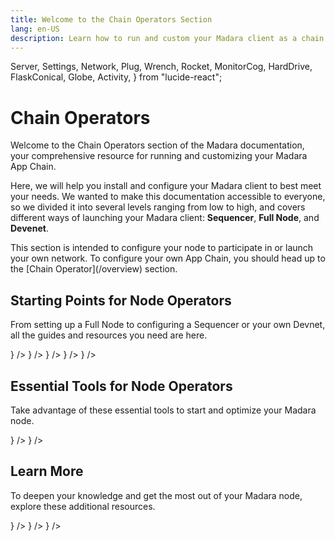 ```yaml
---
title: Welcome to the Chain Operators Section
lang: en-US
description: Learn how to run and custom your Madara client as a chain operator.
---
```


  Server,
  Settings,
  Network,
  Plug,
  Wrench,
  Rocket,
  MonitorCog,
  HardDrive,
  FlaskConical,
  Globe,
  Activity,
} from "lucide-react";

# Chain Operators

Welcome to the Chain Operators section of the Madara documentation, your comprehensive resource for running and customizing your Madara App Chain.

Here, we will help you install and configure your Madara client to best meet your needs. We wanted to make this documentation accessible to everyone, so we divided it into several levels ranging from low to high, and covers different ways of launching your Madara client: **Sequencer**, **Full Node**, and **Devenet**.

<Callout type="info" emoji="ℹ️">
  This section is intended to configure your node to participate in or launch
  your own network. To configure your own App Chain, you should head up to the
  [Chain Operator](/overview) section.
</Callout>

## Starting Points for Node Operators

From setting up a Full Node to configuring a Sequencer or your own Devnet, all the guides and resources you need are here.

<Cards>
  <Card
    title="System requirements"
    href="/get-started/requirements"
    icon={<MonitorCog size={24} color="#ff000d" />}
  />
  <Card
    title="Installation Guides"
    href="/get-started/install"
    icon={<Plug size={24} color="#ff000d" />}
  />
  <Card
    title="Configuration"
    href="/fundamentals/configuration"
    icon={<Settings size={24} color="#ff000d" />}
  />
  <Card
    title="Interact with Madara"
    href="/interacting/methods"
    icon={<Globe size={24} color="#ff000d" />}
  />
  <Card
    title="Monitor"
    href="/monitoring/grafana"
    icon={<Activity size={24} color="#ff000d" />}
  />
</Cards>

## Essential Tools for Node Operators

Take advantage of these essential tools to start and optimize your Madara node.

<Cards>
  <Card
    title="Madara Repo"
    href="https://github.com/madara-alliance/madara"
    icon={<Wrench size={24} color="#ff000d" />}
  />
  <Card
    title="Bootstrapper"
    href="https://github.com/madara-alliance/madara-bootstrapper"
    icon={<Rocket size={24} color="#ff000d" />}
  />
</Cards>

## Learn More

To deepen your knowledge and get the most out of your Madara node, explore these additional resources.

<Cards>
  <Card
    title="Full node tutorials"
    href="#"
    icon={<Server size={24} color="#ff000d" />}
  />
  <Card
    title="Sequencer tutorials"
    href="#"
    icon={<HardDrive size={24} color="#ff000d" />}
  />
  <Card
    title="Devnet tutorials"
    href="#"
    icon={<FlaskConical size={24} color="#ff000d" />}
  />
</Cards>
